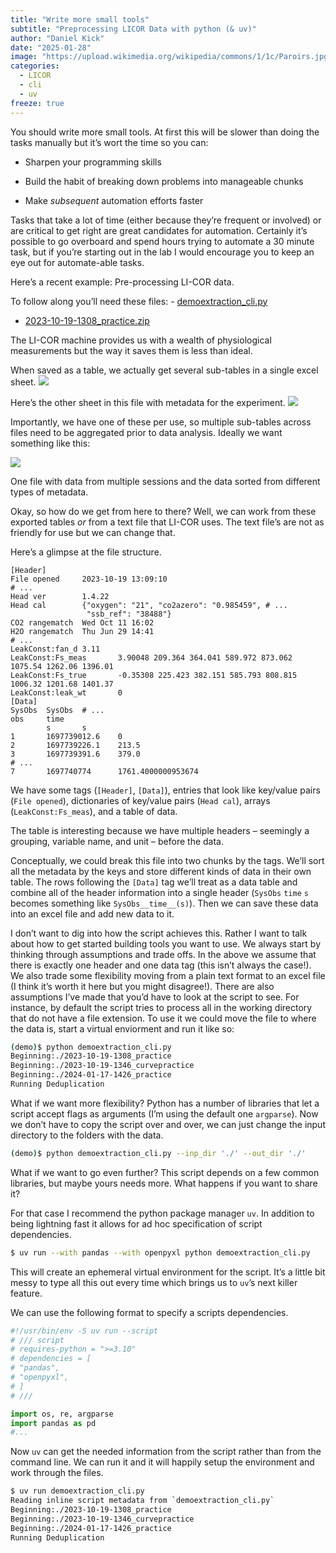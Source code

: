 ```yaml
---
title: "Write more small tools"
subtitle: "Preprocessing LICOR Data with python (& uv)"
author: "Daniel Kick"
date: "2025-01-28"
image: "https://upload.wikimedia.org/wikipedia/commons/1/1c/Paroirs.jpg"
categories: 
  - LICOR
  - cli
  - uv
freeze: true
---
```


You should write more small tools. At first this will be slower than doing the tasks manually but it's wort the time so you can:

-   Sharpen your programming skills

-   Build the habit of breaking down problems into manageable chunks

-   Make *subsequent* automation efforts faster


Tasks that take a lot of time (either because they're frequent or involved) or are critical to get right are great candidates for automation. Certainly it's possible to go overboard and spend hours trying to automate a 30 minute task, but if you're starting out in the lab I would encourage you to keep an eye out for automate-able tasks.


Here's a recent example: Pre-processing LI-COR data. 

To follow along you'll need these files: 
- [demoextraction_cli.py](./demoextraction_cli.py)

- [2023-10-19-1308_practice.zip](./2023-10-19-1308_practice.zip)

The LI-COR machine provides us with a wealth of physiological measurements but the way it saves them is less than ideal.

When saved as a table, we actually get several sub-tables in a single excel sheet. 
![](./Picture1.png)

Here's the other sheet in this file with metadata for the experiment. 
![](./Picture2.png)

Importantly, we have one of these per use, so multiple sub-tables across files need to be aggregated prior to data analysis. Ideally we want something like this:

![](./Picture3.png)

One file with data from multiple sessions and the data sorted from different types of metadata. 


Okay, so how do we get from here to there? Well, we can work from these exported tables *or* from a text file that LI-COR uses. The text file's are not as friendly for use but we can change that. 

Here's a glimpse at the file structure.

```
[Header]
File opened     2023-10-19 13:09:10
# ...
Head ver        1.4.22
Head cal        {"oxygen": "21", "co2azero": "0.985459", # ... 
                 "ssb_ref": "38488"}
CO2 rangematch  Wed Oct 11 16:02
H2O rangematch  Thu Jun 29 14:41
# ...
LeakConst:fan_d 3.11
LeakConst:Fs_meas       3.90048 209.364 364.041 589.972 873.062 1075.54 1262.06 1396.01
LeakConst:Fs_true       -0.35308 225.423 382.151 585.793 808.815 1006.32 1201.68 1401.37
LeakConst:leak_wt       0
[Data]
SysObs  SysObs  # ...
obs     time    
        s       s
1       1697739012.6    0
2       1697739226.1    213.5
3       1697739391.6    379.0
# ...
7       1697740774      1761.4000000953674
```
We have some tags (`[Header]`, `[Data]`), entries that look like key/value pairs (`File opened`), dictionaries of key/value pairs (`Head cal`), arrays (`LeakConst:Fs_meas`), and a table of data. 

The table is interesting because we have multiple headers -- seemingly a grouping, variable name, and unit -- before the data. 

Conceptually, we could break this file into two chunks by the tags. We'll sort all the metadata by the keys and store different kinds of data in their own table. The rows following the `[Data]` tag we'll treat as a data table and combine all of the header information into a single header (`SysObs` `time` `s` becomes something like `SysObs__time__(s)`). Then we can save these data into an excel file and add new data to it. 


I don't want to dig into how the script achieves this. Rather I want to talk about how to get started building tools you want to use. We always start by thinking through assumptions and trade offs. In the above we assume that there is exactly one header and one data tag (this isn't always the case!). We also trade some flexibility moving from a plain text format to an excel file (I think it's worth it here but you might disagree!). 
There are also assumptions I've made that you'd have to look at the script to see. For instance, by default the script tries to process all in the working directory that do not have a file extension. To use it we could move the file to where the data is, start a virtual enviorment and run it like so:

``` bash
(demo)$ python demoextraction_cli.py
Beginning:./2023-10-19-1308_practice
Beginning:./2023-10-19-1346_curvepractice
Beginning:./2024-01-17-1426_practice
Running Deduplication
```

What if we want more flexibility? Python has a number of libraries that let a script accept flags as arguments (I'm using the default one `argparse`). Now we don't have to copy the script over and over, we can just change the input directory to the folders with the data.  

``` bash
(demo)$ python demoextraction_cli.py --inp_dir './' --out_dir './'
```

What if we want to go even further? This script depends on a few common libraries, but maybe yours needs more. What happens if you want to share it? 


For that case I recommend the python package manager `uv`. In addition to being lightning fast it allows for ad hoc specification of script dependencies. 


``` bash
$ uv run --with pandas --with openpyxl python demoextraction_cli.py
```
This will create an ephemeral virtual environment for the script. It's a little bit messy to type all this out every time which brings us to `uv`'s next killer feature. 

We can use the following format to specify a scripts dependencies. 
```python
#!/usr/bin/env -S uv run --script
# /// script
# requires-python = ">=3.10"
# dependencies = [
# "pandas",
# "openpyxl",
# ]
# ///

import os, re, argparse
import pandas as pd
#...
```
Now `uv` can get the needed information from the script rather than from the command line. We can run it and it will happily setup the environment and work through the files.

``` bash
$ uv run demoextraction_cli.py
Reading inline script metadata from `demoextraction_cli.py`
Beginning:./2023-10-19-1308_practice
Beginning:./2023-10-19-1346_curvepractice
Beginning:./2024-01-17-1426_practice
Running Deduplication
```
